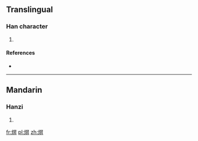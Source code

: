 ==Translingual==

===Han character===
{{Han char|rn=86|rad=火|as=08|sn=12|four=9684<sub>0</sub>|canj=火日竹廿 (FAHT)}}

# {{defn|Han|sort=火08}}

====References====
* {{Han ref|kx=0675.191|dkj=19158|hdz=32209.080|uh=713A|ud=28986|bh=DA64|bd=55908}}

----

==Mandarin==

===Hanzi===
{{cmn-hanzi|pin=[[shēng]] ([[sheng1]])|wg=sheng<sup>1</sup>}}

# {{defn|lang=cmn|sort=火08}}

[[fr:焺]]
[[pl:焺]]
[[zh:焺]]